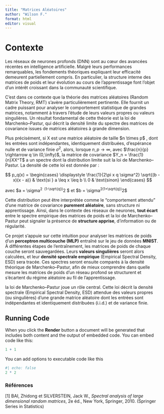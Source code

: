 ```yaml
---
title: "Matrices Aléatoires"
author: "Wilson F."
format: html
editor: visual
---
```


# Contexte

Les réseaux de neurones profonds (DNN) sont au cœur des avancées récentes en intelligence artificielle. Malgré leurs performances remarquables, les fondements théoriques expliquant leur efficacité demeurent partiellement compris. En particulier, la structure interne des matrices de poids et leur évolution au cours de l’apprentissage font l’objet d’un intérêt croissant dans la communauté scientifique.

C’est dans ce contexte que la théorie des matrices aléatoires (Random Matrix Theory, RMT) s’avère particulièrement pertinente. Elle fournit un cadre puissant pour analyser le comportement statistique de grandes matrices, notamment à travers l’étude de leurs valeurs propres ou valeurs singulières. Un résultat fondamental de cette théorie est la loi de Marchenko–Pastur, qui décrit la densité limite du spectre des matrices de covariance issues de matrices aléatoires à grande dimension.

Plus précisément, si X est une matrice aléatoire de taille \$n \\times p\$ , dont les entrées sont indépendantes, identiquement distribuées, d'espérance nulle et de variance finie $\sigma^2$, alors, lorsque $n,p \rightarrow \infty$, avec \$\\frac{n}{p} \\rightarrow q \\in (0,\\infty)\$, la matrice de covariance \$Y_n = \\frac{1}{n}XX\^T\$ a un spectre dont la distribution limite suit la loi de Marchenko–Pastur. La densité de cette loi est donnée par :

$$
p_q(x) = 
\begin{cases}
\displaystyle
\frac{1}{2\pi x q \sigma^2} \sqrt{(b - x)(x - a)} & \text{si } a \leq x \leq b \\
0 & \text{sinon}
\end{cases}
$$

avec \$a = \\sigma^2\ \ (1-\\sqrt{q})^2 \$ et \$b = \\sigma^2(1+\\sqrt{q})^2\$

Cette distribution peut être interprétée comme le "comportement attendu" d’une matrice de covariance **purement aléatoire**, sans structure ni apprentissage. Ainsi, dans le contexte des réseaux de neurones, **tout écart** entre le spectre empirique des matrices de poids et la loi de Marchenko–Pastur peut signaler la présence de **structure apprise**, d’information ou de régularité.

Ce projet s’appuie sur cette intuition pour analyser les matrices de poids d’un **perceptron multicouche (MLP)** entraîné sur le jeu de données **MNIST**. À différentes étapes de l'entraînement, les matrices de poids de chaque couche seront sauvegardées. Leurs **valeurs singulières** seront alors calculées, et leur **densité spectrale empirique** (Empirical Spectral Density, ESD) sera tracée. Ces spectres seront ensuite comparés à la densité théorique de Marchenko–Pastur, afin de mieux comprendre dans quelle mesure les matrices de poids d’un réseau profond se structurent et s’écartent du régime aléatoire au fil de l’apprentissage.

la loi de Marchenko–Pastur joue un rôle central. Cette loi décrit la densité spectrale (Empirical Spectral Density, ESD) attendue des valeurs propres (ou singulières) d’une grande matrice aléatoire dont les entrées sont indépendantes et identiquement distribuées (i.i.d.) et de variance finie.

## Running Code

When you click the **Render** button a document will be generated that includes both content and the output of embedded code. You can embed code like this:

```r
1 + 1
```

You can add options to executable code like this

```r
#| echo: false
2 * 2
```

### Références

\[1\] BAI, Zhidong et SILVERSTEIN, Jack W., *Spectral analysis of large dimensional random matrices*, 2e éd., New York, Springer, 2010. (Springer Series in Statistics)

